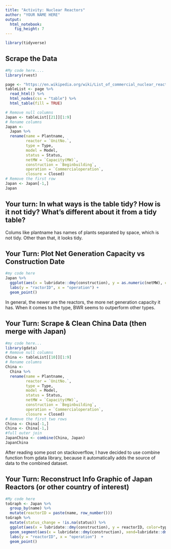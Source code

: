 ```yaml
---
title: "Activity: Nuclear Reactors"
author: "YOUR NAME HERE"
output: 
  html_notebook: 
    fig_height: 7
---
```


```r
library(tidyverse)

```

## Scrape the Data

```r
#My code here.... 
library(rvest)

page <- "https://en.wikipedia.org/wiki/List_of_commercial_nuclear_reactors"
tableList <- page %>%
  read_html() %>%
  html_nodes(css = "table") %>%
  html_table(fill = TRUE)

# Remove null columns
Japan <- tableList[[21]][1:9]
# Rename columns
Japan <-
  Japan %>%
  rename(name = Plantname, 
         reactor = `UnitNo.`,
         type = Type,
         model = Model,
         status = Status, 
         netMW = `Capacity(MW)`,
         construction = `Beginbuilding`,
         operation = `Commercialoperation`, 
         closure = Closed)
# Remove the first row
Japan <- Japan[-1,]
Japan
```

## Your turn: In what ways is the table tidy? How is it not tidy? What's different about it from a tidy table?

Colums like plantname has names of plants separated by space, which is not tidy. Other than that, it looks tidy.

## Your Turn: Plot Net Generation Capacity vs Construction Date

```r
#my code here 
Japan %>%
  ggplot(aes(x = lubridate::dmy(construction), y = as.numeric(netMW), color=type)) + 
  labs(y = "ractorID", x = "operation") +
  geom_point() 

```

In general, the newer are the reactors, the more net generation capacity it has. When it comes to the type, BWR seems to outperform other types.

## Your Turn: Scrape & Clean China Data (then merge with Japan)

```r
#my code here... 
library(gdata)
# Remove null columns
China <- tableList[[10]][1:9]
# Rename columns
China <-
  China %>%
  rename(name = Plantname, 
         reactor = `UnitNo.`,
         type = Type,
         model = Model,
         status = Status, 
         netMW = `Capacity(MW)`,
         construction = `Beginbuilding`,
         operation = `Commercialoperation`, 
         closure = Closed)
# Remove the first two rows
China <- China[-1,]
China <- China[-1,]
#full outer join
JapanChina <- combine(China, Japan)
JapanChina
```

After reading some post on stackoverflow, I have decided to use combine function from gdata library, because it automatically adds the source of data to the combined dataset.

## Your Turn: Reconstruct Info Graphic of Japan Reactors (or other country of interest)

```r
#My code here
toGraph <- Japan %>%
  group_by(name) %>%
  mutate(reactorID = paste(name, row_number()))
toGraph %>%
  mutate(status_change = !is.na(status)) %>%
  ggplot(aes(x = lubridate::dmy(construction), y = reactorID, color=type)) + 
  geom_segment(aes(x = lubridate::dmy(construction), xend=lubridate::dmy(operation), yend=reactorID)) +
  labs(y = "reactorID", x = "operation")  +
  geom_point()
```
